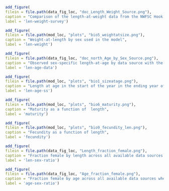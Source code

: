 

```r
add_figure(
filein = file.path(data_fig_loc, "doc_Length_Weight_Source.png"), 
caption = "Comparison of the length-at-weight data from the NWFSC Hook and Line and the NWFSC WCGBT surveys",
label = 'len-weight-survey')
```	

```r
add_figure(
filein = file.path(mod_loc, "plots", "bio5_weightatsize.png"), 
caption = "Weight-at-length by sex used in the model",
label = 'len-weight')
```	


```r
add_figure(
filein = file.path(data_fig_loc, "doc_north_Age_by_Sex_Source.png"), 
caption = "Observed sex-specific length-at-age by data source with the estimate length-at-age curve",
label = 'len-age-data')
```	


```r
add_figure(
filein = file.path(mod_loc, "plots", "bio1_sizeatage.png"), 
caption = "Length at age in the start of the year in the ending year of the model",
label = 'len-age-ss')
```

\clearpage

```r
add_figure(
filein = file.path(mod_loc, "plots", "bio6_maturity.png"), 
caption = "Maturity as a function of  length",
label = 'maturity')
```

\clearpage

```r
add_figure(
filein = file.path(mod_loc, "plots", "bio9_fecundity_len.png"), 
caption = "Fecundity as a function of length",
label = 'fecundity')
```

\clearpage

```r
add_figure(
filein = file.path(data_fig_loc, "Length_fraction_female.png"), 
caption = "Fraction female by length across all available data sources where the size of red circles are based on the number of observations by length where larger circles indicate more observations",
label = 'len-sex-ratio')
```

```r
add_figure(
filein = file.path(data_fig_loc, "Age_fraction_female.png"), 
caption = "Fraction female by age across all available data sources where the size of red circles are based on the number of observations by age where larger circles indicate more observations",
label = 'age-sex-ratio')
```
